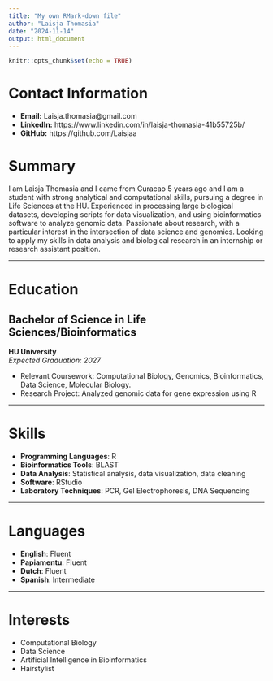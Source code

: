 ```yaml
---
title: "My own RMark-down file"
author: "Laisja Thomasia"
date: "2024-11-14"
output: html_document
---
```


```r
knitr::opts_chunk$set(echo = TRUE)
```

# Contact Information
- **Email:** Laisja.thomasia@gmail.com
- **LinkedIn:** https://www.linkedin.com/in/laisja-thomasia-41b55725b/
- **GitHub:** https://github.com/Laisjaa

# Summary
I am Laisja Thomasia and I came from Curacao 5 years ago and I am a student with strong analytical and computational skills, pursuing a degree in Life Sciences at the HU. Experienced in processing large biological datasets, developing scripts for data visualization, and using bioinformatics software to analyze genomic data. Passionate about research, with a particular interest in the intersection of data science and genomics. Looking to apply my skills in data analysis and biological research in an internship or research assistant position.

---

# Education
## Bachelor of Science in Life Sciences/Bioinformatics  
**HU University**  
*Expected Graduation: 2027*

- Relevant Coursework: Computational Biology, Genomics, Bioinformatics, Data Science, Molecular Biology.
- Research Project: Analyzed genomic data for gene expression using R

---

# Skills

- **Programming Languages**: R  
- **Bioinformatics Tools**: BLAST 
- **Data Analysis**: Statistical analysis, data visualization, data cleaning  
- **Software**: RStudio 
- **Laboratory Techniques**: PCR, Gel Electrophoresis, DNA Sequencing  

---



# Languages
- **English**: Fluent
- **Papiamentu**: Fluent
- **Dutch**: Fluent
- **Spanish**: Intermediate

---

# Interests
- Computational Biology  
- Data Science  
- Artificial Intelligence in Bioinformatics  
- Hairstylist


